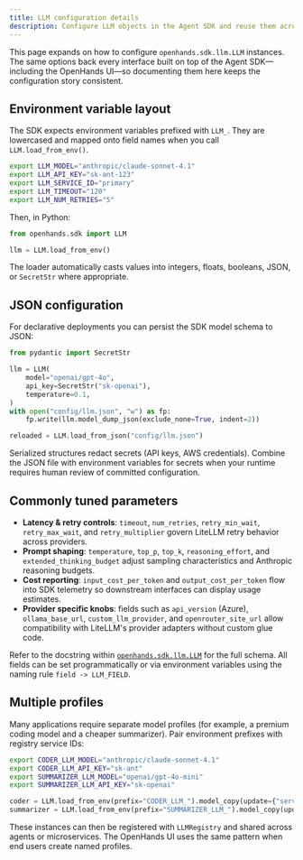 ```yaml
---
title: LLM configuration details
description: Configure LLM objects in the Agent SDK and reuse them across OpenHands interfaces.
---
```


This page expands on how to configure `openhands.sdk.llm.LLM` instances. The
same options back every interface built on top of the Agent SDK—including the
OpenHands UI—so documenting them here keeps the configuration story consistent.

## Environment variable layout

The SDK expects environment variables prefixed with `LLM_`. They are lowercased
and mapped onto field names when you call `LLM.load_from_env()`.

```bash
export LLM_MODEL="anthropic/claude-sonnet-4.1"
export LLM_API_KEY="sk-ant-123"
export LLM_SERVICE_ID="primary"
export LLM_TIMEOUT="120"
export LLM_NUM_RETRIES="5"
```

Then, in Python:

```python
from openhands.sdk import LLM

llm = LLM.load_from_env()
```

The loader automatically casts values into integers, floats, booleans, JSON, or
`SecretStr` where appropriate.

## JSON configuration

For declarative deployments you can persist the SDK model schema to JSON:

```python
from pydantic import SecretStr

llm = LLM(
    model="openai/gpt-4o",
    api_key=SecretStr("sk-openai"),
    temperature=0.1,
)
with open("config/llm.json", "w") as fp:
    fp.write(llm.model_dump_json(exclude_none=True, indent=2))

reloaded = LLM.load_from_json("config/llm.json")
```

Serialized structures redact secrets (API keys, AWS credentials). Combine the
JSON file with environment variables for secrets when your runtime requires
human review of committed configuration.

## Commonly tuned parameters

- **Latency & retry controls**: `timeout`, `num_retries`, `retry_min_wait`,
  `retry_max_wait`, and `retry_multiplier` govern LiteLLM retry behavior across
  providers.
- **Prompt shaping**: `temperature`, `top_p`, `top_k`, `reasoning_effort`, and
  `extended_thinking_budget` adjust sampling characteristics and Anthropic
  reasoning budgets.
- **Cost reporting**: `input_cost_per_token` and `output_cost_per_token` flow
  into SDK telemetry so downstream interfaces can display usage estimates.
- **Provider specific knobs**: fields such as `api_version` (Azure),
  `ollama_base_url`, `custom_llm_provider`, and `openrouter_site_url` allow
  compatibility with LiteLLM's provider adapters without custom glue code.

Refer to the docstring within
[`openhands.sdk.llm.LLM`](https://github.com/All-Hands-AI/agent-sdk/blob/main/openhands-sdk/openhands/sdk/llm/llm.py)
for the full schema. All fields can be set programmatically or via environment
variables using the naming rule `field -> LLM_FIELD`.

## Multiple profiles

Many applications require separate model profiles (for example, a premium coding
model and a cheaper summarizer). Pair environment prefixes with registry
service IDs:

```bash
export CODER_LLM_MODEL="anthropic/claude-sonnet-4.1"
export CODER_LLM_API_KEY="sk-ant"
export SUMMARIZER_LLM_MODEL="openai/gpt-4o-mini"
export SUMMARIZER_LLM_API_KEY="sk-openai"
```

```python
coder = LLM.load_from_env(prefix="CODER_LLM_").model_copy(update={"service_id": "coder"})
summarizer = LLM.load_from_env(prefix="SUMMARIZER_LLM_").model_copy(update={"service_id": "summarizer"})
```

These instances can then be registered with `LLMRegistry` and shared across
agents or microservices. The OpenHands UI uses the same pattern when end users
create named profiles.

